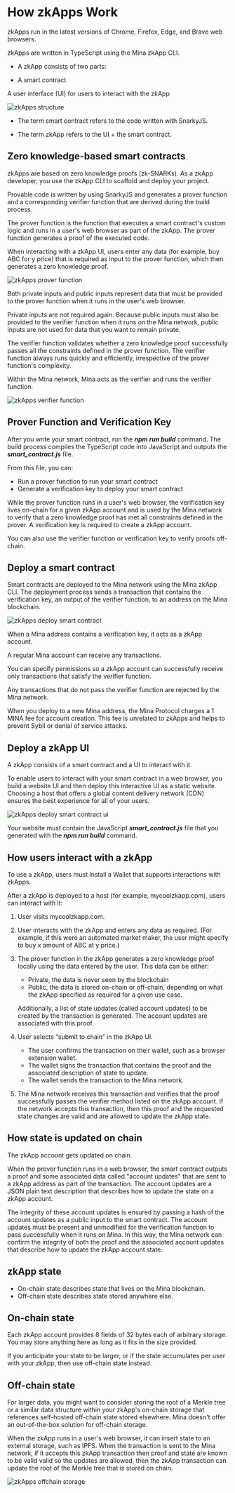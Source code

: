 # How zkApps Work

zkApps run in the latest versions of Chrome, Firefox, Edge, and Brave web browsers.

zkApps are written in TypeScript using the Mina zkApp CLI.

* A zkApp consists of two parts:

* A smart contract

A user interface (UI) for users to interact with the zkApp

![zkApps structure](/zkApps_structure.jpeg "zkApps structure")

* The term smart contract refers to the code written with SnarkyJS.

* The term zkApp refers to the UI + the smart contract.

## Zero knowledge-based smart contracts

zkApps are based on zero knowledge proofs (zk-SNARKs). As a zkApp developer, you use the zkApp CLI to scaffold and deploy your project.

Provable code is written by using SnarkyJS and generates a prover function and a corresponding verifier function that are derived during the build process.

The prover function is the function that executes a smart contract's custom logic and runs in a user's web browser as part of the zkApp. The prover function generates a proof of the executed code.

When interacting with a zkApp UI, users enter any data (for example, buy ABC for y price) that is required as input to the prover function, which then generates a zero knowledge proof.

![zkApps prover function](/zkApps_prover_function.jpeg "zkApps prover function")

Both private inputs and public inputs represent data that must be provided to the prover function when it runs in the user's web browser.

Private inputs are not required again. Because public inputs must also be provided to the verifier function when it runs on the Mina network, public inputs are not used for data that you want to remain private.

The verifier function validates whether a zero knowledge proof successfully passes all the constraints defined in the prover function. The verifier function always runs quickly and efficiently, irrespective of the prover function's complexity.

Within the Mina network, Mina acts as the verifier and runs the verifier function.

![zkApps verifier function](/zkApps_verifier_function.jpeg "zkApps verifier function")

## Prover Function and Verification Key

After you write your smart contract, run the ***npm run build*** command. The build process compiles the TypeScript code into JavaScript and outputs the ***smart_contract.js*** file.

From this file, you can:

* Run a prover function to run your smart contract
* Generate a verification key to deploy your smart contract

While the prover function runs in a user's web browser, the verification key lives on-chain for a given zkApp account and is used by the Mina network to verify that a zero knowledge proof has met all constraints defined in the prover. A verification key is required to create a zkApp account.

You can also use the verifier function or verification key to verify proofs off-chain.

## Deploy a smart contract

Smart contracts are deployed to the Mina network using the Mina zkApp CLI. The deployment process sends a transaction that contains the verification key, an output of the verifier function, to an address on the Mina blockchain.

![zkApps deploy smart contract](/zkApps_deploy_smart_contract.jpeg "zkApps deploy smart contract")

When a Mina address contains a verification key, it acts as a zkApp account.

A regular Mina account can receive any transactions.

You can specify permissions so a zkApp account can successfully receive only transactions that satisfy the verifier function.

Any transactions that do not pass the verifier function are rejected by the Mina network.

When you deploy to a new Mina address, the Mina Protocol charges a 1 MINA fee for account creation. This fee is unrelated to zkApps and helps to prevent Sybil or denial of service attacks.

## Deploy a zkApp UI

A zkApp consists of a smart contract and a UI to interact with it.

To enable users to interact with your smart contract in a web browser, you build a website UI and then deploy this interactive UI as a static website. Choosing a host that offers a global content delivery network (CDN) ensures the best experience for all of your users.

![zkApps deploy smart contract ui](/zkApps_deploy_smart_contract_ui.jpeg "zkApps deploy smart contract ui")

Your website must contain the JavaScript ***smart_contract.js*** file that you generated with the ***npm run build*** command.

## How users interact with a zkApp

To use a zkApp, users must Install a Wallet that supports interactions with zkApps.

After a zkApp is deployed to a host (for example, mycoolzkapp.com), users can interact with it:

1. User visits mycoolzkapp.com.

2. User interacts with the zkApp and enters any data as required. (For example, if this were an automated market maker, the user might specify to buy x amount of ABC at y price.)

3. The prover function in the zkApp generates a zero knowledge proof locally using the data entered by the user. This data can be either:
    * Private, the data is never seen by the blockchain
    * Public, the data is stored on-chain or off-chain, depending on what the zkApp specified as required for a given use case.

    Additionally, a list of state updates (called account updates) to be created by the transaction is generated. The account updates are associated with this proof.

4. User selects “submit to chain” in the zkApp UI.
    * The user confirms the transaction on their wallet, such as a browser extension wallet.
    * The wallet signs the transaction that contains the proof and the associated description of state to update.
    * The wallet sends the transaction to the Mina network.

5. The Mina network receives this transaction and verifies that the proof successfully passes the verifier method listed on the zkApp account. If the network accepts this transaction, then this proof and the requested state changes are valid and are allowed to update the zkApp state.

## How state is updated on chain

The zkApp account gets updated on chain.

When the prover function runs in a web browser, the smart contract outputs a proof and some associated data called "account updates" that are sent to a zkApp address as part of the transaction. The account updates are a JSON plain text description that describes how to update the state on a zkApp account.

The integrity of these account updates is ensured by passing a hash of the account updates as a public input to the smart contract. The account updates must be present and unmodified for the verification function to pass successfully when it runs on Mina. In this way, the Mina network can confirm the integrity of both the proof and the associated account updates that describe how to update the zkApp account state.

## zkApp state
* On-chain state describes state that lives on the Mina blockchain.
* Off-chain state describes state stored anywhere else.

## On-chain state
Each zkApp account provides 8 fields of 32 bytes each of arbitrary storage. You may store anything here as long as it fits in the size provided.

If you anticipate your state to be larger, or if the state accumulates per user with your zkApp, then use off-chain state instead.

## Off-chain state
For larger data, you might want to consider storing the root of a Merkle tree or a similar data structure within your zkApp's on-chain storage that references self-hosted off-chain state stored elsewhere. Mina doesn't offer an out-of-the-box solution for off-chain storage.

When the zkApp runs in a user's web browser, it can insert state to an external storage, such as IPFS. When the transaction is sent to the Mina network, if it accepts this zkApp transaction then proof and state are known to be valid valid so the updates are allowed, then the zkApp transaction can update the root of the Merkle tree that is stored on chain.

![zkApps offchain storage](/zkApps_offchain_storage.jpeg "zkApps offchain storage")
